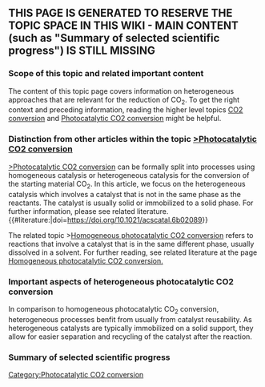 {{BaseTemplate}}

== THIS PAGE IS GENERATED TO RESERVE THE TOPIC SPACE IN THIS WIKI - MAIN CONTENT  (such as "Summary of selected scientific progress") IS STILL MISSING ==

===Scope of this topic and related important content===<!--Related content-->
The content of this topic page covers information on heterogeneous approaches that are relevant for the reduction of CO<sub>2</sub>. To get the right context and preceding information, reading the higher level topics [[:Category:CO2 conversion|<u>CO2 conversion</u>]] and [[:Category:Photocatalytic CO2 conversion|<u>Photocatalytic CO2 conversion</u>]] might be helpful.
===Distinction from other articles within the topic [[:Category:Photocatalytic CO2 conversion|>Photocatalytic CO2 conversion]]===
[[:Category:Photocatalytic CO2 conversion|>Photocatalytic CO2 conversion]] can be formally split into processes using homogeneous catalysis or heterogeneous catalysis for the conversion of the starting material CO<sub>2</sub>. In this article, we focus on the  heterogeneous catalysis which involves a catalyst that is not in the same phase as the reactants. The catalyst is usually solid or immobilized to a solid phase. For further information, please see related literature.{{#literature:|doi=https://doi.org/10.1021/acscatal.6b02089}} 

The related topic >[[:Category:Homogeneous photocatalytic CO2 conversion|Homogeneous photocatalytic CO2 conversion]] refers to reactions that involve a catalyst that is in the same different phase, usually dissolved in a solvent. For further reading, see related literature at the page [[:Category:Homogeneous photocatalytic CO2 conversion|Homogeneous photocatalytic CO2 conversion.]]
===Important aspects of heterogeneous photocatalytic CO2 conversion===
In comparison to homogeneous photocatalytic CO<sub>2</sub> conversion, heterogeneous processes benfit from usually from catalyst reusability. As heterogeneous catalysts are typically immobilized on a solid support,  they allow for easier separation and recycling of the catalyst after the reaction.
===Summary of selected scientific progress===
[[Category:Photocatalytic CO2 conversion]]